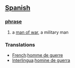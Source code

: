 == [[Spanish]] ==
=== [[phrase]] ===
# a [[man of war]], a military man

=== Translations ===
*[[French]]:[[homme de guerre]]
*[[Interlingua]]:[[homine de guerra]]